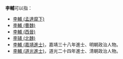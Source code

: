 '''李輔'''可以指：
* [[李輔_(孟達麾下)|李輔 (孟達麾下)]]
* [[李輔_(曹魏)|李輔 (曹魏)]]
* [[李輔_(西晉)|李輔 (西晉)]]
* [[李辅_(北魏)|李辅 (北魏)]]
* [[李輔_(嘉靖進士)|李輔 (嘉靖進士)]]，嘉靖三十八年進士、明朝政治人物。
* [[李輔_(道光進士)|李輔 (道光進士)]]，道光二十四年進士、清朝政治人物。
{{消歧義|F|Cat=二字李姓人名消歧義}}